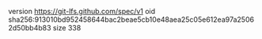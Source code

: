 version https://git-lfs.github.com/spec/v1
oid sha256:913010bd952458644bac2beae5cb10e48aea25c05e612ea97a25062d50bb4b83
size 338
